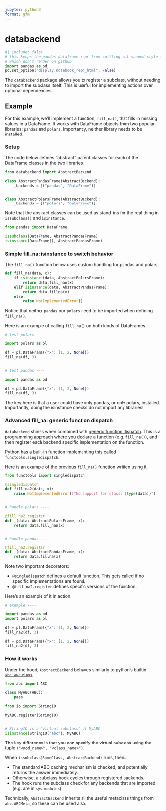 ```yaml
---
jupyter: python3
format: gfm
---
```


# databackend

```python
#| include: false
# this keeps the pandas dataframe repr from spitting out scoped style tags
# which don't render on github
import pandas as pd
pd.set_option("display.notebook_repr_html", False)

```

The `databackend` package allows you to register a subclass, without needing to import the subclass itself.
This is useful for implementing actions over optional dependencies.


## Example

For this example, we'll implement a function, `fill_na()`, that fills in missing values
in a DataFrame.
It works with DataFrame objects from two popular libraries: `pandas` and `polars`.
Importantly, neither library needs to be installed.

### Setup

The code below defines "abstract" parent classes for each of the DataFrame classes in the two libraries.

```python
from databackend import AbstractBackend

class AbstractPandasFrame(AbstractBackend):
    _backends = [("pandas", "DataFrame")]


class AbstractPolarsFrame(AbstractBackend):
    _backends = [("polars", "DataFrame")]


```

Note that the abstract classes can be used as stand-ins for the real thing
in `issubclass()` and `isinstance`.

```python
from pandas import DataFrame

issubclass(DataFrame, AbstractPandasFrame)
isinstance(DataFrame(), AbstractPandasFrame)
```

### Simple fill_na: isinstance to switch behavior

The `fill_na()` function below uses custom handling for pandas and polars.

```python
def fill_na(data, x):
    if isinstance(data, AbstractPolarsFrame):
        return data.fill_nan(x)
    elif isinstance(data, AbstractPandasFrame):
        return data.fillna(x)
    else:
        raise NotImplementedError()

```

Notice that neither `pandas` nor `polars` need to be imported when defining `fill_na()`.

Here is an example of calling `fill_na()` on both kinds of DataFrames.

```python
# test polars ----

import polars as pl

df = pl.DataFrame({"x": [1, 2, None]})
fill_na(df, 3)


# test pandas ----

import pandas as pd

df = pd.DataFrame({"x": [1, 2, None]})
fill_na(df, 3)
```

The key here is that a user could have only pandas, or only polars, installed.
Importantly, doing the isinstance checks do not import any libraries!


### Advanced fill_na: generic function dispatch

`databackend` shines when combined with [generic function dispatch](https://mchow.com/posts/2020-02-24-single-dispatch-data-science/).
This is a programming approach where you declare a function (e.g. `fill_na()`),
and then register each backend specific implementation on the function.

Python has a built-in function implementing this called `functools.singledispatch`.

Here is an example of the previous `fill_na()` function written using it.

```python
from functools import singledispatch

@singledispatch
def fill_na2(data, x):
    raise NotImplementedError(f"No support for class: {type(data)}")


# handle polars ----

@fill_na2.register
def _(data: AbstractPolarsFrame, x):
    return data.fill_nan(x)


# handle pandas ----

@fill_na2.register
def _(data: AbstractPandasFrame, x):
    return data.fillna(x)

```

Note two important decorators:

* `@singledispatch` defines a default function. This gets called if no specific implementations are found. 
* `@fill_na2.register` defines specific versions of the function.

Here's an example of it in action.

```python
# example ----

import pandas as pd
import polars as pl

df = pl.DataFrame({"x": [1, 2, None]})
fill_na2(df, 3)

df = pd.DataFrame({"x": [1, 2, None]})
fill_na2(df, 3)
```

### How it works

Under the hood, `AbstractBackend` behaves similarly to python's builtin [`abc.ABC` class](https://docs.python.org/3/library/abc.html#abc.ABC).

```python
from abc import ABC

class MyABC(ABC):
    pass

from io import StringIO

MyABC.register(StringIO)


# StringIO is a "virtual subclass" of MyABC
isinstance(StringIO("abc"), MyABC)
```

The key difference is that you can specify the virtual subclass using the tuple `("<mod_name>", "<class_name>")`.

When `issubclass(SomeClass, AbstractBackend)` runs, then...

* The standard ABC caching mechanism is checked, and potentially returns the answer immediately.
* Otherwise, a subclass hook cycles through registered backends.
* The hook runs the subclass check for any backends that are imported (e.g. are in `sys.modules`).

Technically, `AbstractBackend` inherits all the useful metaclass things from `abc.ABCMeta`, so these can be used also.
